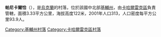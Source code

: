 {{coord|49|58|4|N|30|58|49|E|scale:30000|display=title}}

'''帕尼卡爾恰'''（{{lang-uk|Панікарча}}），是[[烏克蘭|烏克蘭]]的村落，位於該國中北部[[基輔州|基輔州]]，由[[卡哈爾雷克區|卡哈爾雷克區]]負責管轄，面積3.33平方公里，海拔高度122米，2001年人口313，人口密度每平方公里93.9人。

{{DEFAULTSORT:Панікарча}}
[[Category:基輔州村落|Category:基輔州村落]]
[[Category:卡哈爾雷克區村落|Category:卡哈爾雷克區村落]]


{{Kiev-geo-stub}}